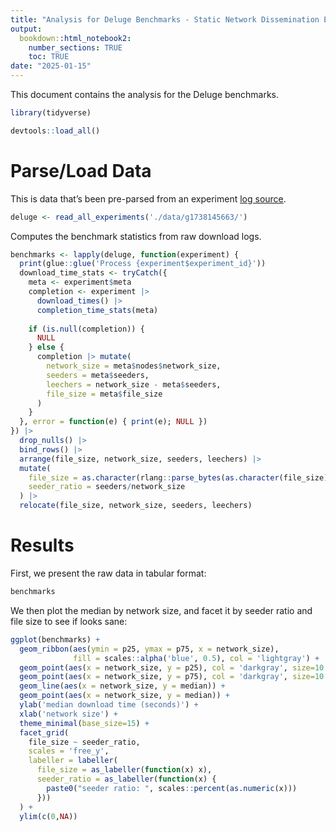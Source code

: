 ```yaml
---
title: "Analysis for Deluge Benchmarks - Static Network Dissemination Experiment"
output:
  bookdown::html_notebook2:
    number_sections: TRUE
    toc: TRUE
date: "2025-01-15"
---
```


This document contains the analysis for the Deluge benchmarks.

```r
library(tidyverse)

devtools::load_all()
```

# Parse/Load Data

This is data that's been pre-parsed from an experiment [log source](https://github.com/codex-storage/bittorrent-benchmarks/blob/1ee8ea8a35a2c0fccea6e7c955183c4ed03eebb3/benchmarks/logging/sources.py#L27).

```r
deluge <- read_all_experiments('./data/g1738145663/')
```
Computes the benchmark statistics from raw download logs.

```r
benchmarks <- lapply(deluge, function(experiment) {
  print(glue::glue('Process {experiment$experiment_id}'))
  download_time_stats <- tryCatch({
    meta <- experiment$meta
    completion <- experiment |>
      download_times() |>
      completion_time_stats(meta)
    
    if (is.null(completion)) {
      NULL
    } else {
      completion |> mutate(
        network_size = meta$nodes$network_size,
        seeders = meta$seeders,
        leechers = network_size - meta$seeders,
        file_size = meta$file_size
      )
    }
  }, error = function(e) { print(e); NULL })
}) |> 
  drop_nulls() |>
  bind_rows() |>
  arrange(file_size, network_size, seeders, leechers) |>
  mutate(
    file_size = as.character(rlang::parse_bytes(as.character(file_size))),
    seeder_ratio = seeders/network_size
  ) |>
  relocate(file_size, network_size, seeders, leechers)
```

# Results

First, we present the raw data in tabular format:

```r
benchmarks
```

We then plot the median by network size, and facet it by seeder ratio and file size to see if looks sane:

```r
ggplot(benchmarks) +
  geom_ribbon(aes(ymin = p25, ymax = p75, x = network_size),
              fill = scales::alpha('blue', 0.5), col = 'lightgray') +
  geom_point(aes(x = network_size, y = p25), col = 'darkgray', size=10.0, shape='-') +
  geom_point(aes(x = network_size, y = p75), col = 'darkgray', size=10.0, shape='-') +
  geom_line(aes(x = network_size, y = median)) +
  geom_point(aes(x = network_size, y = median)) +
  ylab('median download time (seconds)') +
  xlab('network size') +
  theme_minimal(base_size=15) +
  facet_grid(
    file_size ~ seeder_ratio,
    scales = 'free_y',
    labeller = labeller(
      file_size = as_labeller(function(x) x),
      seeder_ratio = as_labeller(function(x) {
        paste0("seeder ratio: ", scales::percent(as.numeric(x)))
      }))
  ) +
  ylim(c(0,NA))
```
